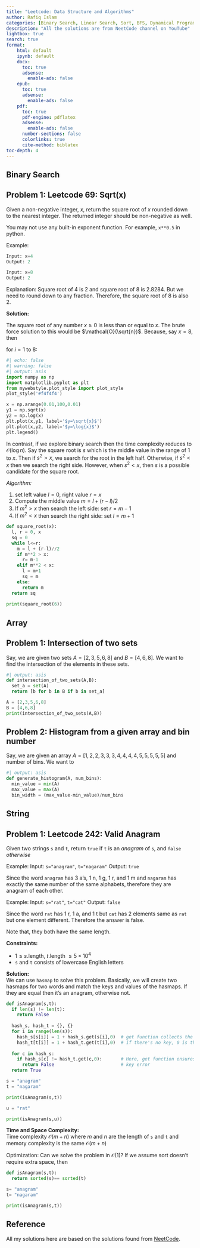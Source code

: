 ```yaml
---
title: "Leetcode: Data Structure and Algorithms"
author: Rafiq Islam
categories: [Binary Search, Linear Search, Sort, BFS, Dynamical Programming]
description: "All the solutions are from NeetCode channel on YouTube"
lightbox: true
search: true
format: 
    html: default
    ipynb: default
    docx: 
      toc: true
      adsense:
        enable-ads: false
    epub:
      toc: true
      adsense:
        enable-ads: false
    pdf: 
      toc: true
      pdf-engine: pdflatex
      adsense:
        enable-ads: false
      number-sections: false
      colorlinks: true
      cite-method: biblatex
toc-depth: 4
---
```


## Binary Search 

::: {.callout-note collapse="true" appearance="simple" icon="false"}  
## Problem 1: Leetcode 69: Sqrt(x) 

Given a non-negative integer, $x$, return the square root of $x$ rounded down to the nearest integer. The returned integer should be non-negative as well.  

You may not use any built-in exponent function. For example, `x**0.5` in python.  

Example: 

```python
Input: x=4
Output: 2  

Input: x=8
Output: 2
``` 

Explanation: Square root of 4 is 2 and square root of 8 is 2.8284. But we need to round down to any fraction. Therefore, the square root of 8 is also 2.  

**Solution:**  

The square root of any number $x\ge 0$ is less than or equal to $x$. The brute force solution to this would be $\mathcal{O}(\sqrt{n})$. Because, say $x=8$, then  

for $i=1$ to 8:
\begin{align*}
  1^2 & = 1 <8 \\
  2^2 & = 4 <8\\
  3^2 & = 9 >8
\end{align*}

```python
#| echo: false
#| warning: false
#| output: asis
import numpy as np 
import matplotlib.pyplot as plt
from mywebstyle.plot_style import plot_style
plot_style('#f4f4f4')

x = np.arange(0.01,100,0.01)
y1 = np.sqrt(x)
y2 = np.log(x)
plt.plot(x,y1, label='$y=\sqrt{x}$')
plt.plot(x,y2, label='$y=\log{x}$')
plt.legend()
```  

In contrast, if we explore binary search then the time complexity reduces to $\mathcal{O}(\log{n})$. Say the square root is $s$ which is the middle value in the range of 1 to $x$. Then if $s^2>x$, we search for the root in the left half. Otherwise, if $s^2<x$ then we search the right side. However, when $s^2<x$, then $s$ is a possible candidate for the square root.  

*Algorithm:*  

1. set left value $l= 0$, right value $r= x$  
2. Compute the middle value $m=l+(r-l)/2$  
3. If $m^2 > x$ then search the left side: set $r=m-1$  
4. If $m^2 < x$ then search the right side: set $l=m+1$  
   
```python
def square_root(x):
  l, r = 0, x 
  sq = 0
  while l<=r:
    m = l + (r-l)//2 
    if m**2 > x:
      r= m-1
    elif m**2 < x:
      l = m+1 
      sq = m
    else:
      return m  
  return sq 
      
print(square_root(6))
```  

:::


## Array  

::: {.callout-note collapse="true" appearance="simple" icon="false"}  
## Problem 1: Intersection of two sets  

Say, we are given two sets $A=[2,3,5,6,8]$ and $B=[4,6,8]$. We want to find the intersection of the elements in these sets.  

```python
#| output: asis
def intersection_of_two_sets(A,B):
  set_a = set(A)
  return [b for b in B if b in set_a]

A = [2,3,5,6,8]
B = [4,6,8]
print(intersection_of_two_sets(A,B))
```  

:::  

::: {.callout-note collapse="true" appearance="simple" icon="false"}  
## Problem 2: Histogram from a given array and bin number

Say, we are given an array $A=[1,2,2,3,3,3,4,4,4,4,5,5,5,5,5]$ and number of bins. We want to 

```python
#| output: asis
def generate_histogram(A, num_bins):
  min_value = min(A)
  max_value = max(A)
  bin_width = (max_value-min_value)/num_bins
```  

:::

   

## String  

::: {.callout-note collapse="true" appearance="simple" icon="false"}
## Problem 1: Leetcode 242: Valid Anagram  


Given two strings `s` and `t`, return `true` if `t` is an *anagram* of `s`, and `false` *otherwise*  

Example: 
Input: `s="anagram"`, `t="nagaram"`
Output: `true`

Since the word `anagram` has 3 a's, 1 n, 1 g, 1 r, and 1 m and `nagaram` has exactly the same number of the same alphabets, therefore they are anagram of each other.  

Example: 
Input: `s="rat"`, `t="cat"`
Output: `false`  

Since the word `rat` has 1 r, 1 a, and 1 t but `cat` has 2 elements same as `rat` but one element different. Therefore the answer is false.  

Note that, they both have the same length.  

**Constraints:**  

- $1\le s$.length, $t$.length $\le 5\times 10^4$  
- `s` and `t` consists of lowercase English letters  

**Solution:**  
We can use `hasmap` to solve this problem. Basically, we will create two hasmaps for two words and match the keys and values of the hasmaps. If they are equal then it's an anagram, otherwise not.  


```python
def isAnagram(s,t):
  if len(s) != len(t):
    return False 
  
  hash_s, hash_t = {}, {}
  for i in range(len(s)):
    hash_s[s[i]] = 1 + hash_s.get(s[i],0)  # get function collects the key and values.
    hash_t[t[i]] = 1 + hash_t.get(t[i],0)  # if there's no key, 0 is the default value
  
  for c in hash_s:
    if hash_s[c] != hash_t.get(c,0):       # Here, get function ensures there is no 
      return False                         # key error
  return True

s = "anagram"
t = "nagaram"

print(isAnagram(s,t))

u = "rat"

print(isAnagram(s,u))
```  

**Time and Space Complexity:**  
Time complexity $\mathcal{O}(m+n)$ where $m$ and $n$ are the length of `s` and `t` and memory complexity is the same $\mathcal{O}(m+n)$  

Optimization: Can we solve the problem in $\mathcal{O}(1)$? If we assume sort doesn't require extra space, then  

```python
def isAnagram(s,t):
  return sorted(s)== sorted(t)

s= "anagram"
t= "nagaram"

print(isAnagram(s,t))
```

:::  



## Reference  

All my solutions here are based on the solutions found from [NeetCode](https://www.youtube.com/c/neetcode). 